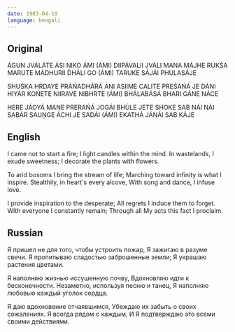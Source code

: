 ```yaml
---
date: 1983-04-10
language: bengali
---
```


## Original

ÁGUN JVÁLÁTE ÁSI NIKO ÁMI
(ÁMI) DIIPÁVALII JVÁLI MANA MÁJHE
RUKŚA MARUTE MÁDHURII D́HÁLI GO
(ÁMI) TARUKE SÁJÁI PHULASÁJE

SHUŚKA HRDAYE PRÁŃADHÁRÁ ÁNI
ASIIME CALITE PREŚAŃÁ JE DÁNI
HIYÁR KOŃETE NIIRAVE NIBHRTE
(ÁMI) BHÁLABÁSÁ BHARI GÁNE NÁCE

HERE JÁOYÁ MANE PRERAŃÁ JOGÁI
BHÚLE JETE SHOKE SAB NÁI NÁI
SABÁR SAUṊGE ÁCHI JE SADÁI
(ÁMI) EKATHÁ JÁNÁI SAB KÁJE

## English

I came not to start a fire;
I light candles within the mind.
In wastelands, I exude sweetness;
I decorate the plants with flowers.

To arid bosoms I bring the stream of life;
Marching toward infinity is what I inspire.
Stealthily, in heart's every alcove,
With song and dance, I infuse love.

I provide inspiration to the desperate;
All regrets I induce them to forget.
With everyone I constantly remain;
Through all My acts this fact I proclaim.

## Russian

Я пришел не для того, чтобы устроить пожар,
Я зажигаю в разуме свечи.
Я пропитываю сладостью заброшенные земли;
Я украшаю растения цветами.

Я наполняю жизнью иссушенную почву,
Вдохновляю идти к бесконечности.
Незаметно, используя песню и танец,
Я наполняю любовью каждый уголок сердца.

Я даю вдохновение отчаявшимся,
Убеждаю их забыть о своих сожалениях.
Я всегда рядом с каждым,
И Я подтверждаю это всеми своими действиями.
